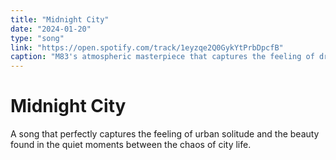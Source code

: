 ```yaml
---
title: "Midnight City"
date: "2024-01-20"
type: "song"
link: "https://open.spotify.com/track/1eyzqe2Q0GykYtPrbDpcfB"
caption: "M83's atmospheric masterpiece that captures the feeling of driving through a neon-lit city at night."
---
```


# Midnight City

A song that perfectly captures the feeling of urban solitude and the beauty found in the quiet moments between the chaos of city life.
